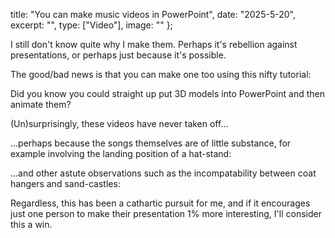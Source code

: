 
title: "You can make music videos in PowerPoint",
date: "2025-5-20",
excerpt: "",
type: ["Video"],
image: ""
};

I still don't know quite why I make them. Perhaps it's rebellion against presentations, or perhaps just because it's possible.

<YouTube url='https://youtu.be/PYXvZpUMLzA'/>

The good/bad news is that you can make one too using this nifty tutorial:

<YouTube startAt={48} url='https://youtu.be/K0564LpbDOs?si=_U65gzyRdk_o9C5s'/>

Did you know you could straight up put 3D models into PowerPoint and then animate them?

<YouTube url='https://www.youtube.com/watch?v=AIMCmEHcwTI'/>

(Un)surprisingly, these videos have never taken off...

<YouTube url='https://www.youtube.com/watch?v=OpaQ8k6ML60'/>

...perhaps because the songs themselves are of little substance, for example involving the landing position of a hat-stand:

<YouTube startAt={8} url='https://youtu.be/tv5T5TEIpq4?si=Z2FmRl4bAcqO2FQI'/>

...and other astute observations such as the incompatability between coat hangers and sand-castles:

<YouTube startAt={40} url='https://www.youtube.com/watch?v=fHlpGt_oBLU'/>

Regardless, this has been a cathartic pursuit for me, and if it encourages just one person to make their presentation 1% more interesting, I'll consider this a win.